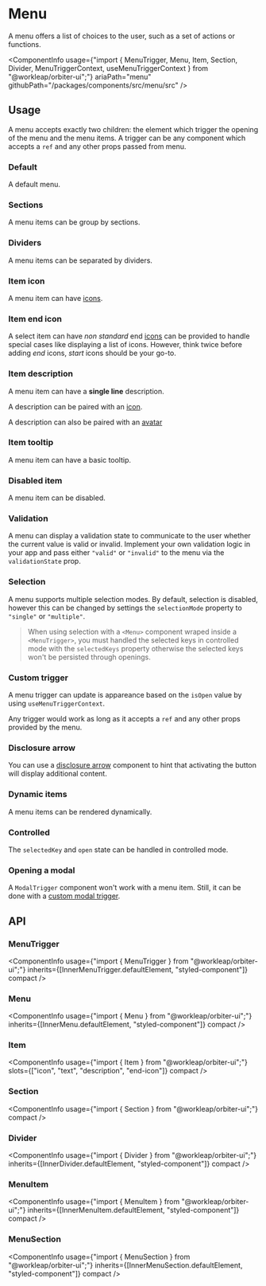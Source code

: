 


<Meta of={MenuStories}/>

# Menu

<Tagline>A menu offers a list of choices to the user, such as a set of actions or functions.</Tagline>

<ComponentInfo
    usage={"import { MenuTrigger, Menu, Item, Section, Divider, MenuTriggerContext, useMenuTriggerContext } from \"@workleap/orbiter-ui\";"}
    ariaPath="menu"
    githubPath="/packages/components/src/menu/src"
/>

## Usage

A menu accepts exactly two children: the element which trigger the opening of the menu and the menu items. A trigger can be any component which accepts a `ref` and any other props passed from menu.

### Default

A default menu.

<Canvas of={MenuStories.Default} />

### Sections

A menu items can be group by sections.

<Canvas of={MenuStories.Sections} />

### Dividers

A menu items can be separated by dividers.

<Canvas of={MenuStories.Dividers} />

### Item icon

A menu item can have [icons](?path=/docs/icon-gallery--page).

<Canvas of={MenuStories.ItemIcon} />

### Item end icon

A select item can have *non standard* end [icons](?path=/docs/icon-gallery--page) can be provided to handle special cases like displaying a list of icons. However, think twice before adding *end* icons, *start* icons should be your go-to.

<Canvas of={MenuStories.ItemEndIcon} />

### Item description

A menu item can have a **single line** description.

<Canvas of={MenuStories.ItemDescription} />

A description can be paired with an [icon](?path=/docs/icon-gallery--page).

<Canvas of={MenuStories.ItemDescriptionIcon} />

A description can also be paired with an [avatar](?path=/docs/avatar--default-story)

<Canvas of={MenuStories.ItemDescriptionAvatar} />

### Item tooltip

A menu item can have a basic tooltip.

<Canvas of={MenuStories.ItemTooltip} />

### Disabled item

A menu item can be disabled.

<Canvas of={MenuStories.DisabledItem} />

### Validation

A menu can display a validation state to communicate to the user whether the current value is valid or invalid. Implement your own validation logic in your app and pass either `"valid"` or `"invalid"` to the menu via the `validationState` prop.

<Canvas of={MenuStories.Validation} />

### Selection

A menu supports multiple selection modes. By default, selection is disabled, however this can be changed by settings the `selectionMode` property to `"single"` or `"multiple"`.

> When using selection with a `<Menu>` component wraped inside a `<MenuTrigger>`, you must handled the selected keys in controlled mode with the `selectedKeys` property otherwise the selected keys won't be persisted through openings.

<Canvas of={MenuStories.Selection} />

### Custom trigger

A menu trigger can update is appareance based on the `isOpen` value by using `useMenuTriggerContext`.

Any trigger would work as long as it accepts a `ref` and any other props provided by the menu.

<Canvas of={MenuStories.CustomTriggerStory} />

### Disclosure arrow

You can use a [disclosure arrow](?path=/docs/disclosure-arrow--context) component to hint that activating the button will display additional content.

<Canvas of={MenuStories.DisclosureArrowStory} />

### Dynamic items

A menu items can be rendered dynamically.

<Canvas of={MenuStories.DynamicItems} />

### Controlled

The `selectedKey` and `open` state can be handled in controlled mode.

<Canvas of={MenuStories.Controlled} />

### Opening a modal

A `ModalTrigger` component won't work with a menu item. Still, it can be done with a [custom modal trigger](?path=/docs/modal--default-story#custom-trigger).

<Canvas of={MenuStories.ModalStory} />

## API

### MenuTrigger

<ComponentInfo
    usage={"import { MenuTrigger } from \"@workleap/orbiter-ui\";"}
    inherits={[InnerMenuTrigger.defaultElement, "styled-component"]}
    compact
/>

<ArgTypes of={InnerMenuTrigger} sort="alpha" />

### Menu

<ComponentInfo
    usage={"import { Menu } from \"@workleap/orbiter-ui\";"}
    inherits={[InnerMenu.defaultElement, "styled-component"]}
    compact
/>

<ArgTypes of={InnerMenu} sort="alpha" />

### Item

<ComponentInfo
    usage={"import { Item } from \"@workleap/orbiter-ui\";"}
    slots={["icon", "text", "description", "end-icon"]}
    compact
/>

<ArgTypes of={InnerItem} sort="alpha" />

### Section

<ComponentInfo
    usage={"import { Section } from \"@workleap/orbiter-ui\";"}
    compact
/>

<ArgTypes of={InnerSection} sort="alpha" />

### Divider

<ComponentInfo
    usage={"import { Divider } from \"@workleap/orbiter-ui\";"}
    inherits={[InnerDivider.defaultElement, "styled-component"]}
    compact
/>

<ArgTypes of={InnerDivider} sort="alpha" />

### MenuItem

<ComponentInfo
    usage={"import { MenuItem } from \"@workleap/orbiter-ui\";"}
    inherits={[InnerMenuItem.defaultElement, "styled-component"]}
    compact
/>

<ArgTypes of={InnerMenuItem} sort="alpha" />

### MenuSection

<ComponentInfo
    usage={"import { MenuSection } from \"@workleap/orbiter-ui\";"}
    inherits={[InnerMenuSection.defaultElement, "styled-component"]}
    compact
/>

<ArgTypes of={InnerMenuSection} sort="alpha" />

